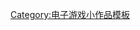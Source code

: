 {{asbox
| image     = Atari_joystick_icon.gif
| pix       = 25
| subject   = 
| qualifier = 与[[雅达利]]有关
| category  = 雅达利小作品
| name      = Template:Atari-stub
}}<noinclude>
[[Category:电子游戏小作品模板]]
</noinclude>